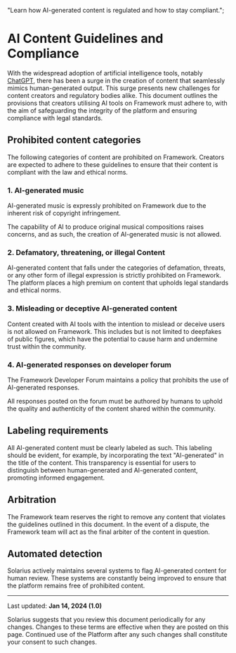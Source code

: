   "Learn how AI-generated content is regulated and how to stay compliant.";

# AI Content Guidelines and Compliance

With the widespread adoption of artificial intelligence tools, notably [ChatGPT](https://chat.openai.com), there has been a surge in the creation of content that seamlessly mimics human-generated output. This surge presents new challenges for content creators and regulatory bodies alike. This document outlines the provisions that creators utilising AI tools on Framework must adhere to, with the aim of safeguarding the integrity of the platform and ensuring compliance with legal standards.

## Prohibited content categories

The following categories of content are prohibited on Framework. Creators are expected to adhere to these guidelines to ensure that their content is compliant with the law and ethical norms.

### 1. AI-generated music

AI-generated music is expressly prohibited on Framework due to the inherent risk of copyright infringement.

The capability of AI to produce original musical compositions raises concerns, and as such, the creation of AI-generated music is not allowed.

### 2. Defamatory, threatening, or illegal Content

AI-generated content that falls under the categories of defamation, threats, or any other form of illegal expression is strictly prohibited on Framework. The platform places a high premium on content that upholds legal standards and ethical norms.

### 3. Misleading or deceptive AI-generated content

Content created with AI tools with the intention to mislead or deceive users is not allowed on Framework. This includes but is not limited to deepfakes of public figures, which have the potential to cause harm and undermine trust within the community.

### 4. AI-generated responses on developer forum

The Framework Developer Forum maintains a policy that prohibits the use of AI-generated responses.

All responses posted on the forum must be authored by humans to uphold the quality and authenticity of the content shared within the community.

## Labeling requirements

All AI-generated content must be clearly labeled as such. This labeling should be evident, for example, by incorporating the text "AI-generated" in the title of the content. This transparency is essential for users to distinguish between human-generated and AI-generated content, promoting informed engagement.

## Arbitration

The Framework team reserves the right to remove any content that violates the guidelines outlined in this document. In the event of a dispute, the Framework team will act as the final arbiter of the content in question.

## Automated detection

Solarius actively maintains several systems to flag AI-generated content for human review. These systems are constantly being improved to ensure that the platform remains free of prohibited content.

---

Last updated: **Jan 14, 2024 (1.0)**

Solarius suggests that you review this document periodically for any changes. Changes to these terms are effective when they are posted on this page. Continued use of the Platform after any such changes shall constitute your consent to such changes.

